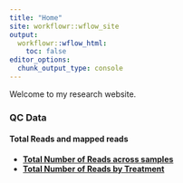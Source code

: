 ```yaml
---
title: "Home"
site: workflowr::wflow_site
output:
  workflowr::wflow_html:
    toc: false
editor_options:
  chunk_output_type: console
---
```


Welcome to my research website.

### **QC Data**
#### **Total Reads and mapped reads**  

- **[Total Number of Reads across samples](https://sayanpaul01.github.io/CX5461_Project/total_reads_by_sample.html)**  
- **[Total Number of Reads by Treatment](https://sayanpaul01.github.io/CX5461_Project/total_reads_by_treatment.html)**
